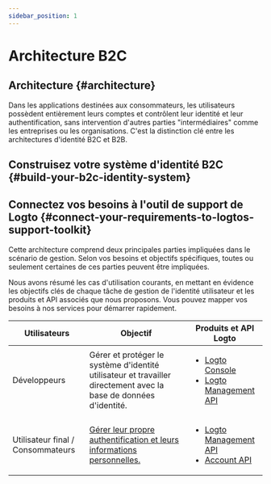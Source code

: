 ```yaml
---
sidebar_position: 1
---
```



# Architecture B2C

## Architecture \{#architecture}

Dans les applications destinées aux consommateurs, les utilisateurs possèdent entièrement leurs comptes et contrôlent leur identité et leur authentification, sans intervention d'autres parties "intermédiaires" comme les entreprises ou les organisations. C'est la distinction clé entre les architectures d'identité B2C et B2B.

<ImageB2c width="100%" height="auto" />

## Construisez votre système d'identité B2C \{#build-your-b2c-identity-system}

<GenericFeatures />

## Connectez vos besoins à l'outil de support de Logto \{#connect-your-requirements-to-logtos-support-toolkit}

Cette architecture comprend deux principales parties impliquées dans le scénario de gestion. Selon vos besoins et objectifs spécifiques, toutes ou seulement certaines de ces parties peuvent être impliquées.

Nous avons résumé les cas d'utilisation courants, en mettant en évidence les objectifs clés de chaque tâche de gestion de l'identité utilisateur et les produits et API associés que nous proposons. Vous pouvez mapper vos besoins à nos services pour démarrer rapidement.

| Utilisateurs                      | Objectif                                                                                                          | Produits et API Logto                                                                                                                                            |
| --------------------------------- | ----------------------------------------------------------------------------------------------------------------- | ---------------------------------------------------------------------------------------------------------------------------------------------------------------- |
| Développeurs                      | Gérer et protéger le système d'identité utilisateur et travailler directement avec la base de données d'identité. | <ul><li>[Logto Console](https://cloud.logto.io)</li><li>[Logto Management API](https://openapi.logto.io/)</li></ul>                                              |
| Utilisateur final / Consommateurs | [Gérer leur propre authentification et leurs informations personnelles.](/end-user-flows)                         | <ul><li>[Logto Management API](https://openapi.logto.io/)</li><li>[Account API](https://openapi.logto.io/operation/operation-getaccountcentersettings)</li></ul> |

<RelatedResource />
